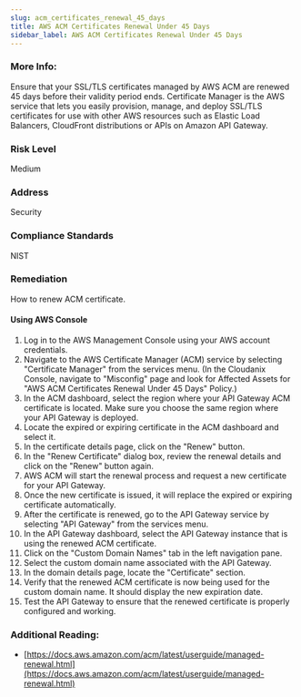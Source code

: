 ```yaml
---
slug: acm_certificates_renewal_45_days
title: AWS ACM Certificates Renewal Under 45 Days
sidebar_label: AWS ACM Certificates Renewal Under 45 Days
---
```


### More Info:

Ensure that your SSL/TLS certificates managed by AWS ACM are renewed 45 days before their validity period ends. Certificate Manager is the AWS service that lets you easily provision, manage, and deploy SSL/TLS certificates for use with other AWS resources such as Elastic Load Balancers, CloudFront distributions or APIs on Amazon API Gateway.

### Risk Level

Medium

### Address

Security

### Compliance Standards

NIST

### Remediation

How to renew ACM certificate.

#### Using AWS Console

1. Log in to the AWS Management Console using your AWS account credentials.
2. Navigate to the AWS Certificate Manager (ACM) service by selecting "Certificate Manager" from the services menu.
    (In the Cloudanix Console, navigate to "Misconfig" page and look for Affected Assets for "AWS ACM Certificates Renewal Under 45 Days" Policy.)
3. In the ACM dashboard, select the region where your API Gateway ACM certificate is located. Make sure you choose the same region where your API Gateway is deployed.
4. Locate the expired or expiring certificate in the ACM dashboard and select it.
5. In the certificate details page, click on the "Renew" button.
6. In the "Renew Certificate" dialog box, review the renewal details and click on the "Renew" button again.
7. AWS ACM will start the renewal process and request a new certificate for your API Gateway.
8. Once the new certificate is issued, it will replace the expired or expiring certificate automatically.
9. After the certificate is renewed, go to the API Gateway service by selecting "API Gateway" from the services menu.
10. In the API Gateway dashboard, select the API Gateway instance that is using the renewed ACM certificate.
11. Click on the "Custom Domain Names" tab in the left navigation pane.
12. Select the custom domain name associated with the API Gateway.
13. In the domain details page, locate the "Certificate" section.
14. Verify that the renewed ACM certificate is now being used for the custom domain name. It should display the new expiration date.
15. Test the API Gateway to ensure that the renewed certificate is properly configured and working.

### Additional Reading:

- [https://docs.aws.amazon.com/acm/latest/userguide/managed-renewal.html](https://docs.aws.amazon.com/acm/latest/userguide/managed-renewal.html) 
